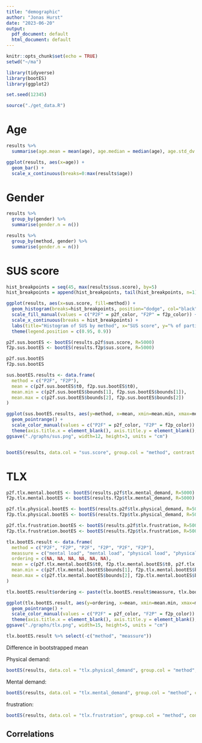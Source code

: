 ```yaml
---
title: "demographic"
author: "Jonas Hurst"
date: "2023-06-20"
output:
  pdf_document: default
  html_document: default
---
```


```r
knitr::opts_chunk$set(echo = TRUE)
setwd("~/ma")

library(tidyverse)
library(bootES)
library(ggplot2)

set.seed(12345)

source("./get_data.R")

```


# Age
```r
results %>%
  summarise(age.mean = mean(age), age.median = median(age), age.std_dv = sd(age))

ggplot(results, aes(x=age)) +
  geom_bar() +
  scale_x_continuous(breaks=0:max(results$age))
```

# Gender
```r
results %>%
  group_by(gender) %>%
  summarise(gender.n = n())

results %>%
  group_by(method, gender) %>%
  summarise(gender.n = n())
```

\newpage
# SUS score

```r
hist_breakpoints = seq(45, max(results$sus.score), by=5)
hist_breakpoints = append(hist_breakpoints, tail(hist_breakpoints, n=1)+5)

ggplot(results, aes(x=sus.score, fill=method)) +
  geom_histogram(breaks=hist_breakpoints, position="dodge", col="black", aes(y = after_stat(density*width)*100)) +
  scale_fill_manual(values = c("P2F" = p2f_color, "F2P" = f2p_color)) +
  scale_x_continuous(breaks = hist_breakpoints) +
  labs(title="Histogram of SUS by method", x="SUS score", y="% of participants in method") +
  theme(legend.position = c(0.95, 0.9))
```

```r
p2f.sus.bootES <- bootES(results.p2f$sus.score, R=5000)
f2p.sus.bootES <- bootES(results.f2p$sus.score, R=5000)

p2f.sus.bootES
f2p.sus.bootES

sus.bootES.results <- data.frame(
  method = c("P2F", "F2P"),
  mean = c(p2f.sus.bootES$t0, f2p.sus.bootES$t0),
  mean.min = c(p2f.sus.bootES$bounds[1], f2p.sus.bootES$bounds[1]),
  mean.max = c(p2f.sus.bootES$bounds[2], f2p.sus.bootES$bounds[2])
)

ggplot(sus.bootES.results, aes(y=method, x=mean, xmin=mean.min, xmax=mean.max, color=method)) +
  geom_pointrange() +
  scale_color_manual(values = c("P2F" = p2f_color, "F2P" = f2p_color)) +
  theme(axis.title.x = element_blank(), axis.title.y = element_blank(), legend.position = "none")
ggsave("./graphs/sus.png", width=12, height=3, units = "cm")


bootES(results, data.col = "sus.score", group.col = "method", contrast = c("P2F", "F2P"), R=5000)
```


\newpage
# TLX
```r
p2f.tlx.mental.bootES <- bootES(results.p2f$tlx.mental_demand, R=5000)
f2p.tlx.mental.bootES <- bootES(results.f2p$tlx.mental_demand, R=5000)

p2f.tlx.physical.bootES <- bootES(results.p2f$tlx.physical_demand, R=5000)
f2p.tlx.physical.bootES <- bootES(results.f2p$tlx.physical_demand, R=5000)

p2f.tlx.frustration.bootES <- bootES(results.p2f$tlx.frustration, R=5000)
f2p.tlx.frustration.bootES <- bootES(results.f2p$tlx.frustration, R=5000)

tlx.bootES.result <- data.frame(
  method = c("P2F", "F2P", "P2F", "F2P", "P2F", "F2P"),
  meassure = c("mental load", "mental load", "physical load", "physical load", "frustration", "frustration"),
  ordering = c(NA, NA, NA, NA, NA, NA),
  mean = c(p2f.tlx.mental.bootES$t0, f2p.tlx.mental.bootES$t0, p2f.tlx.physical.bootES$t0, f2p.tlx.physical.bootES$t0, p2f.tlx.frustration.bootES$t0, f2p.tlx.frustration.bootES$t0),
  mean.min = c(p2f.tlx.mental.bootES$bounds[1], f2p.tlx.mental.bootES$bounds[1], p2f.tlx.physical.bootES$bounds[1], f2p.tlx.physical.bootES$bounds[1], p2f.tlx.frustration.bootES$bounds[1], f2p.tlx.frustration.bootES$bounds[1]),
  mean.max = c(p2f.tlx.mental.bootES$bounds[2], f2p.tlx.mental.bootES$bounds[2], p2f.tlx.physical.bootES$bounds[2], f2p.tlx.physical.bootES$bounds[2], p2f.tlx.frustration.bootES$bounds[2], f2p.tlx.frustration.bootES$bounds[2])
)

tlx.bootES.result$ordering <- paste(tlx.bootES.result$meassure, tlx.bootES.result$method, sep=": ")

ggplot(tlx.bootES.result, aes(y=ordering, x=mean, xmin=mean.min, xmax=mean.max, color=method)) +
  geom_pointrange() +
  scale_color_manual(values = c("P2F" = p2f_color, "F2P" = f2p_color)) +
  theme(axis.title.x = element_blank(), axis.title.y = element_blank(), legend.position = "none")
ggsave("./graphs/tlx.png", width=15, height=5, units = "cm")

tlx.bootES.result %>% select(-c("method", "meassure"))

```

Difference in bootstrapped mean

Physical demand:
```r
bootES(results, data.col = "tlx.physical_demand", group.col = "method", contrast = c("P2F", "F2P"), R=5000)
```


Mental demand:
```r
bootES(results, data.col = "tlx.mental_demand", group.col = "method", contrast = c("P2F", "F2P"), R=5000)
```

frustration:
```r
bootES(results, data.col = "tlx.frustration", group.col = "method", contrast = c("P2F", "F2P"), R=5000)
```

\newpage
## Correlations